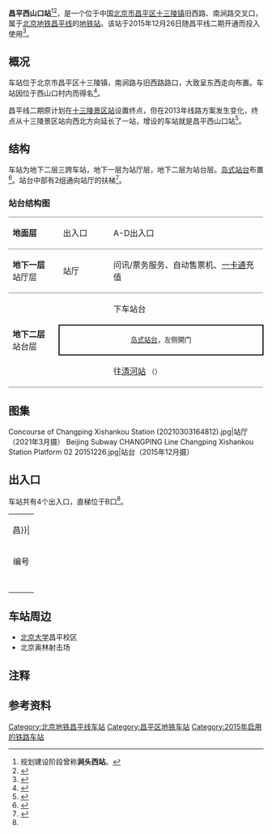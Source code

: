 {{noteTA 
|G1 =Railway}}
{{Infobox station
|name = 昌平西山口
|eng_name = Changping Xishankou
|linecolour = {{北京地铁颜色|昌}}
|image = Platform of Changping Xishankou Station (20210303164715).jpg
|caption = 昌平西山口站站台
|other_name = 
|country = {{PRC}}
|borough = [[北京市|北京市]][[昌平区|昌平区]][[十三陵镇|十三陵镇]]
|address = 旧西路、南涧路交叉口
|coordinates = {{coord|40|14|40.3|N|116|11|44.3|E|type:railwaystation|display=inline,title}}
|elevation = 
|operator = [[北京市地铁运营有限公司|北京市地铁运营有限公司]]
|lines = {{北京地铁线路名|昌|SL}}
|distance = 
|platform = 1座[[岛式站台|岛式站台]]
|tracks = 2条
|bus_routes = 
|bus_stands = 
|connections = 公交站：地铁昌平西山口站
|structure = 地下车站
|hall = 整体式站厅
|depth = 
|levels = 
|interchange = 
|exits = 4个
|elevator = 
|escalator = 
|architect = 
|architectural_style = 
|colour = 
|type = 
|status = 运营中
|code = 
|zone = 
|classification = 
|website = 
|built = 
|opened = 2015年12月26日
|pass_year = 
|passengers = 
|pass_system = 
|pass_rank = 
|mpassengers = 
|trains = 
|station_hours = 
|hours = 
|first = {{北京地铁线路名|昌|S}}
:往{{北京地铁起讫站|昌平|R}}：05:45
|last = {{北京地铁线路名|昌|S}}
:往{{北京地铁起讫站|昌平|R}}：22:50
:往{{站|朱辛庄}}：23:35
|adjacent = {{adjacent stations|system=北京地铁|line=昌|right=十三陵景区|note-mid=起点|note-right=1.213km}}
|other_services = 
|route_map = {{Routemap|inline=yes|map=
utSTRf\utSTRg~~ ~~{{rmr|Licon=U|[[十三陵景区车辆段|十三陵景区车辆段]]}}
utENDEa\utABZg2\utABZg3\utENDEa
utSTR\utABZg+1\utABZg+4\utSTR
utSTR\utSTR\utSTR\utSTR
utSTR2\utSTR+tc3\utSTR+tc2\utSTR3
utSTRc1\utABZg+4\utABZg+1\utSTRc4
utSTR+BSl\utSTR+BSr
utSTR+BSl\utSTR+BSr
utABZg2\utSTR+tc3
utSTR+tc1\utABZg+4
utSTRf\utSTRg~~ ~~{{rmr|Licon=D|{{stl|北京地铁|十三陵景区}}}}
}}
}}
'''昌平西山口站'''<ref group="注">规划建设阶段曾称'''涧头西站'''。</ref><ref>{{cite news|url=http://politics.people.com.cn/n/2015/0712/c70731-27289959.html|title=昌平线二期5座车站站名公示|date=2015-07-12|accessdate=2015-10-25|work=京华时报|author=王硕 黄海蕾|archive-date=2015-12-26|archive-url=https://web.archive.org/web/20151226190506/http://politics.people.com.cn/n/2015/0712/c70731-27289959.html|dead-url=no}}</ref>，是一个位于中国[[北京市|北京市]][[昌平区|昌平区]][[十三陵镇|十三陵镇]]旧西路、南涧路交叉口，属于[[北京地铁|北京地铁]][[北京地铁昌平线|昌平线]]的[[地铁站|地铁站]]。该站于2015年12月26日随昌平线二期开通而投入使用<ref>{{cite news|title=两条地铁线今日试运营|url=http://bjrb.bjd.com.cn/html/2015-12/26/content_340398.htm|author=刘冕|date=2015-12-26|accessdate=2015-12-26|work=北京日报|deadurl=yes|archiveurl=https://web.archive.org/web/20151227013727/http://bjrb.bjd.com.cn/html/2015-12/26/content_340398.htm|archivedate=2015-12-27}}</ref>。

== 概况 ==
车站位于北京市昌平区十三陵镇，南涧路与旧西路路口，大致呈东西走向布置。车站因位于西山口村内而得名<ref>{{cite web|url=http://www.bjghw.gov.cn/web/static/articles/catalog_98000/article_ff8080814e76dd12014e76f6f65c0001/ff8080814e76dd12014e76f6f65c0001.html|title=北京市规划委员会关于北京市轨道交通昌平线（二期）工程沿线车站站名命名预案的公示书|publisher=北京市规划委员会|date=2015-07-10|accessdate=2015-10-25|archive-url=https://web.archive.org/web/20160305120645/http://www.bjghw.gov.cn/web/static/articles/catalog_98000/article_ff8080814e76dd12014e76f6f65c0001/ff8080814e76dd12014e76f6f65c0001.html|archive-date=2016-03-05|dead-url=yes}}</ref>。

昌平线二期原计划在[[十三陵景区站|十三陵景区站]]设置终点，但在2013年线路方案发生变化，终点从十三陵景区站向西北方向延长了一站，增设的车站就是昌平西山口站<ref>{{cite news|url=http://www.bj.xinhuanet.com/bjyw/2013-10/08/c_117616149.htm|title=北京轨道交通昌平线二期增设涧头西站|date=2013-10-08|accessdate=2015-10-25|author=马玲|work=北京日报|deadurl=yes|archiveurl=https://web.archive.org/web/20160304115555/http://www.bj.xinhuanet.com/bjyw/2013-10/08/c_117616149.htm|archivedate=2016-03-04}}</ref>。

== 结构 ==

车站为地下二层三跨车站，地下一层为站厅层，地下二层为站台层。[[岛式站台|岛式站台]]布置<ref>{{cite news|url=http://digitalpaper.stdaily.com/http_www.kjrb.com/kjrb/html/2015-07/15/content_310083.htm?div=-1|title=北京昌平地铁二期六标附属结构通过验收|date=2015-07-15|accessdate=2015-10-25|work=科技日报|author=邓昆伦 王浩然|archive-url=https://web.archive.org/web/20160304122754/http://digitalpaper.stdaily.com/http_www.kjrb.com/kjrb/html/2015-07/15/content_310083.htm?div=-1|archive-date=2016-03-04|dead-url=yes}}</ref>。站台中部有2组通向站厅的扶梯<ref name="zhandian">{{cite web|url=http://www.bjsubway.com/station/xltcx/linecp/2015-12-18/496.html|title=站点及周边信息：昌平线昌平西山口站|publisher=北京地铁|date=2015-12-18|accessdate=2016-01-13|archive-date=2016-04-06|archive-url=https://web.archive.org/web/20160406095053/http://www.bjsubway.com/station/xltcx/linecp/2015-12-18/496.html|dead-url=no}}</ref>。

===站台结构图===
{|cellspacing=0 cellpadding=3
|style="border-bottom:solid 1px gray;border-top:solid 1px gray;" width=100|'''地面层'''
|style="border-top:solid 1px gray;border-bottom:solid 1px gray;" width=100|出入口
|style="border-top:solid 1px gray;border-bottom:solid 1px gray;" width=350|A-D出入口
|-
|style="border-bottom:solid 1px gray;"|'''地下一层<br/>'''站厅层
|style="border-bottom:solid 1px gray;"|站厅
|style="border-bottom:solid 1px gray;"|问讯/票务服务、自动售票机、[[北京市政交通一卡通|一卡通]]充值
|-
|style="border-bottom:solid 1px gray;" rowspan=3|'''地下二层<br/>'''站台层
|{{arrow|L}}
|{{北京地铁线路名|昌|c}}下车站台
|-
|style="border-right:solid 2px black;border-left:solid 2px black;border-top:solid 2px black;border-bottom:solid 2px black;" colspan=2|<center><small>[[岛式站台|岛式站台]]，左侧開门</small></center>
|-
|style="border-bottom:solid 1px gray;"|{{arrow|R}}
|style="border-bottom:solid 1px gray;"|{{北京地铁线路名|昌|c}}往[[清河站#地铁站|清河站]] <!--{{站|蓟门桥}}-->  <small>（{{站|十三陵景区}}）</small>
|}

== 图集 ==
<gallery>
Concourse of Changping Xishankou Station (20210303164812).jpg|站厅（2021年3月摄）
Beijing Subway CHANGPING Line Changping Xishankou Station Platform 02 20151226.jpg|站台（2015年12月摄）
</gallery>

== 出入口 ==
车站共有4个出入口，直梯位于B口<ref name="zhandian"></ref>。
{| class="wikitable"
| colspan="5" align="center" bgcolor={{北京地铁颜色|昌}}|
|-
! 编号
! 指示
! 建议前往的目的地
! 照片
! 无障碍设施
|-
|{{港鐵出口|A}}
|南涧路
|[[北京大学昌平校区|北京大学昌平校区]]
|[[File:Exit_A_of_Changping_Xishankou_Station_(20210303165655).jpg|150px]]
|{{n/a}}
|-
|{{港鐵出口|B|附=升}}
|南涧路
|
|[[File:Exit_B_of_Changping_Xishankou_Station_(20210303164958).jpg|150px]]
|[[File:Exit_B_lift_of_Changping_Xishankou_Station_(20210303165145).jpg|150px]]
|-
|{{港鐵出口|C}}
|南涧路
|十三陵中心小学
|[[File:Exit_C_of_Changping_Xishankou_Station_(20210303165415).jpg|150px]]
|{{n/a}}
|-
|{{港鐵出口|D}}
|南涧路
|
|[[File:Exit_D_of_Changping_Xishankou_Station_(20210303165727).jpg|150px]]
|{{n/a}}
|-
| bgcolor="#EEEEEE" colspan=5 | {{港鐵出口|註=升}}
|}

== 车站周边 ==
*[[北京大学|北京大学]]昌平校区
*北京奥林射击场

== 注释 ==
{{reflist|group="注"}}

== 参考资料 ==
{{reflist}}
{{commons|Category:Changping Xishankou Station}}
{{北京地铁昌平线}}
[[Category:北京地铁昌平线车站|Category:北京地铁昌平线车站]]
[[Category:昌平区地铁车站|Category:昌平区地铁车站]]
[[Category:2015年启用的铁路车站|Category:2015年启用的铁路车站]]